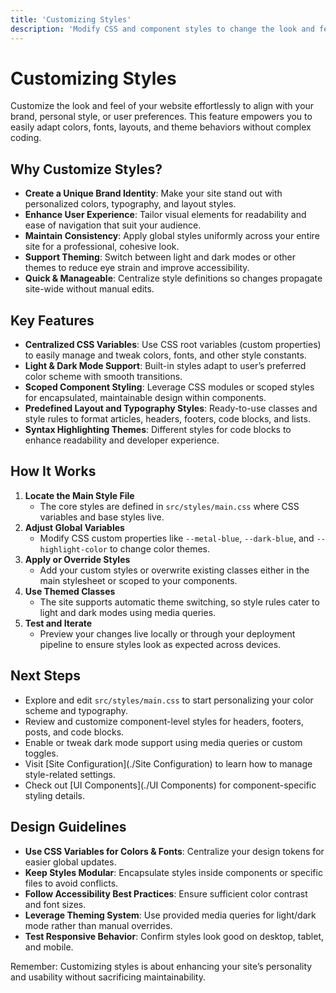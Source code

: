 ```yaml
---
title: 'Customizing Styles'
description: 'Modify CSS and component styles to change the look and feel of the site.'
---
```


# Customizing Styles

Customize the look and feel of your website effortlessly to align with your brand, personal style, or user preferences. This feature empowers you to easily adapt colors, fonts, layouts, and theme behaviors without complex coding.

## Why Customize Styles?

- **Create a Unique Brand Identity**: Make your site stand out with personalized colors, typography, and layout styles.
- **Enhance User Experience**: Tailor visual elements for readability and ease of navigation that suit your audience.
- **Maintain Consistency**: Apply global styles uniformly across your entire site for a professional, cohesive look.
- **Support Theming**: Switch between light and dark modes or other themes to reduce eye strain and improve accessibility.
- **Quick & Manageable**: Centralize style definitions so changes propagate site-wide without manual edits.

## Key Features

- **Centralized CSS Variables**: Use CSS root variables (custom properties) to easily manage and tweak colors, fonts, and other style constants.
- **Light & Dark Mode Support**: Built-in styles adapt to user’s preferred color scheme with smooth transitions.
- **Scoped Component Styling**: Leverage CSS modules or scoped styles for encapsulated, maintainable design within components.
- **Predefined Layout and Typography Styles**: Ready-to-use classes and style rules to format articles, headers, footers, code blocks, and lists.
- **Syntax Highlighting Themes**: Different styles for code blocks to enhance readability and developer experience.

## How It Works

1. **Locate the Main Style File**
   - The core styles are defined in `src/styles/main.css` where CSS variables and base styles live.
2. **Adjust Global Variables**
   - Modify CSS custom properties like `--metal-blue`, `--dark-blue`, and `--highlight-color` to change color themes.
3. **Apply or Override Styles**
   - Add your custom styles or overwrite existing classes either in the main stylesheet or scoped to your components.
4. **Use Themed Classes**
   - The site supports automatic theme switching, so style rules cater to light and dark modes using media queries.
5. **Test and Iterate**
   - Preview your changes live locally or through your deployment pipeline to ensure styles look as expected across devices.

## Next Steps

- Explore and edit `src/styles/main.css` to start personalizing your color scheme and typography.
- Review and customize component-level styles for headers, footers, posts, and code blocks.
- Enable or tweak dark mode support using media queries or custom toggles.
- Visit [Site Configuration](./Site Configuration) to learn how to manage style-related settings.
- Check out [UI Components](./UI Components) for component-specific styling details.

## Design Guidelines

- **Use CSS Variables for Colors & Fonts**: Centralize your design tokens for easier global updates.
- **Keep Styles Modular**: Encapsulate styles inside components or specific files to avoid conflicts.
- **Follow Accessibility Best Practices**: Ensure sufficient color contrast and font sizes.
- **Leverage Theming System**: Use provided media queries for light/dark mode rather than manual overrides.
- **Test Responsive Behavior**: Confirm styles look good on desktop, tablet, and mobile.

<Info>Remember: Customizing styles is about enhancing your site’s personality and usability without sacrificing maintainability.</Info>
